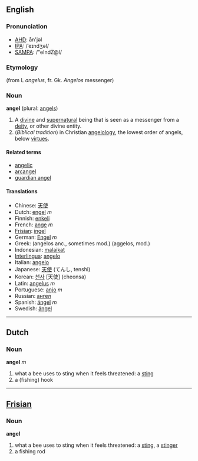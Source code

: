 ==English==
===Pronunciation===
*[[w:AHD|AHD]]: ān'jəl
*[[w:IPA|IPA]]: /ˈeɪndʒəl/
*[[w:SAMPA|SAMPA]]: /"eIndZ@l/

=== Etymology ===
(from L ''angelus'', fr. Gk. ''Angelos'' messenger)

=== Noun ===
'''angel''' (plural: [[angels]])

#A [[divine]] and [[supernatural]] being that is seen as a messenger from a [[deity]], or other divine entity.
#(''Biblical tradition'')  in Christian [[angelology]], the lowest order of angels, below [[virtue]]s.

==== Related terms ====
*[[angelic]]
*[[arcangel]]
*[[guardian angel]]

==== Translations ====
*Chinese: [[天使]]
*Dutch: [[engel]] ''m''
*Finnish: [[enkeli]]
*French: [[ange]] ''m''
*[[Frisian]]: [[ingel]]
*German: [[Engel]] ''m''
*Greek: (angelos anc., sometimes mod.) (aggelos, mod.)
*Indonesian: [[malaikat]]
*[[Interlingua]]: [[angelo]]
*Italian: [[angelo]]
*Japanese: [[天使]] (てんし, tenshi)
*Korean: [[천사]] [天使] (cheonsa)
*Latin: [[angelus]] ''m''
*Portuguese: [[anjo]] ''m''
*Russian: [[ангел]]
*Spanish: [[ángel]] ''m''
*Swedish: [[ängel]]

----

==Dutch==

=== Noun ===

'''angel''' ''m''

# what a bee uses to sting when it feels threatened: a [[sting]]
# a (fishing) hook

----

==[[Frisian]]==

=== Noun ===

'''angel'''

# what a bee uses to sting when it feels threatened: a [[sting]], a [[stinger]]
# a fishing rod